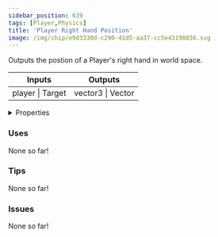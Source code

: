 ```yaml
---
sidebar_position: 639
tags: [Player,Physics]
title: 'Player Right Hand Position'
image: /img/chip/e9d3330d-c290-41d5-aa37-cc5e43198836.svg
---
```


Outputs the postion of a Player's right hand in world space.



<IChip uuid="e9d3330d-c290-41d5-aa37-cc5e43198836"/>

<table><thead><tr><th>Inputs</th><th>Outputs</th></tr></thead><tbody><tr><td>player | Target</td><td>vector3 | Vector</td></tr></tbody></table>

<details>
  <summary>Properties</summary>
  <div>
    <div>
    <table>
      <tbody>
        <tr>
          <td>Is beta required?</td>
          <td>No</td>
        </tr>
        <tr>
          <td>Is chip a trolling risk?</td>
          <td>No</td>
        </tr>
        <tr>
          <td>Is chip a role assignment risk?</td>
          <td>No</td>
        </tr>
        <tr>
          <td>Chip UUID</td>
          <td>e9d3330d-c290-41d5-aa37-cc5e43198836</td>
        </tr>
        <tr>
          <td>Room availability</td>
          <td>Available everywhere</td>
        </tr>
      </tbody>
    </table>
    </div>
  </div>
</details>

### Uses

None so far!

### Tips

None so far!

### Issues

None so far!